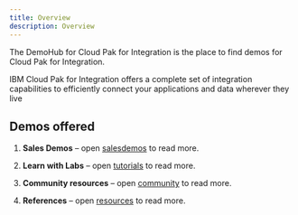 ```yaml
---
title: Overview
description: Overview
---
```


<PageDescription>

The DemoHub for Cloud Pak for Integration is the place to find demos for Cloud Pak for Integration.

IBM Cloud Pak for Integration offers a complete set of integration capabilities to efficiently connect your applications and data wherever they live

</PageDescription>

## Demos offered


1. **Sales Demos** – open [salesdemos](../salesdemos/) to read more.

2. **Learn with Labs** – open [tutorials](../tutorials/) to read more.

3. **Community resources** – open [community](../community/) to read more.

4. **References** – open [resources](../resources/) to read more.
